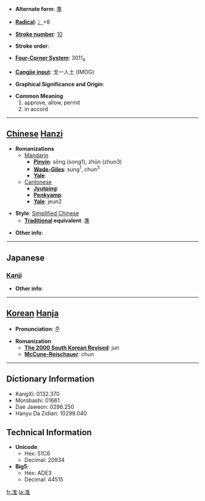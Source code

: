 * '''Alternate form''': [[準]]

* '''[[Wiktionary:Chinese radical index| Radical]]''': [[Wiktionary:Chinese radical index 冫|冫]]+8

* '''[[Wiktionary:Chinese total strokes index|Stroke number]]''': [[Wiktionary:Chinese total strokes index 10|10]]

* '''Stroke order''': 

* '''[[Wiktionary:Chinese four corner index|Four-Corner System]]''': 3011<sub>4</sub>

* '''[[Wiktionary:Chinese Cangjie index|Cangjie input]]''': 戈一人土 (IMOG)

* '''Graphical Significance and Origin''': 

* '''Common Meaning'''
*#approve, allow, permit
*# in accord


----

== [[Chinese]] [[Hanzi]] ==

* '''Romanizations'''
** [[Mandarin]]
*** '''[[Pinyin]]''': sōng (song1), zhǔn (zhun3)
*** '''[[Wade-Giles]]''': sung<sup>1</sup>, chun<sup>3</sup>
*** '''[[Yale]]''': 
**[[Cantonese]]
***'''[[Jyutping]]''':
***'''[[Penkyamp]]''': 
***'''[[Yale]]''': jeun2

* '''Style''': [[Simplified Chinese]] 
** '''[[Traditional Chinese|Traditional]] equivalent''': [[準]]

* '''Other info''': 

----

==Japanese==
===[[Kanji]]===
{{kanji|on readings=[[じゅん]] (jun), [[しゅん]] (shun)|kun readings=[[なぞらえる]] (nazoraeru)}}

* '''Other info''':  

----

== [[Korean]] [[Hanja]] ==

* '''Pronunciation''': 준

* '''Romanization'''
** '''[[The 2000 South Korean Revised Romanization|The 2000 South Korean Revised]]''': jun
** '''[[McCune-Reischauer]]''': chun

----

== Dictionary Information ==

* KangXi: 0132.370
* Morobashi: 01661
* Dae Jaweon: 0296.250
* Hanyu Da Zidian: 10299.040

== Technical Information ==

* '''Unicode''':
** Hex: 51C6
** Decimal: 20934
* '''Big5''':
** Hex: ADE3
** Decimal: 44515

[[fr:准]]
[[la:准]]